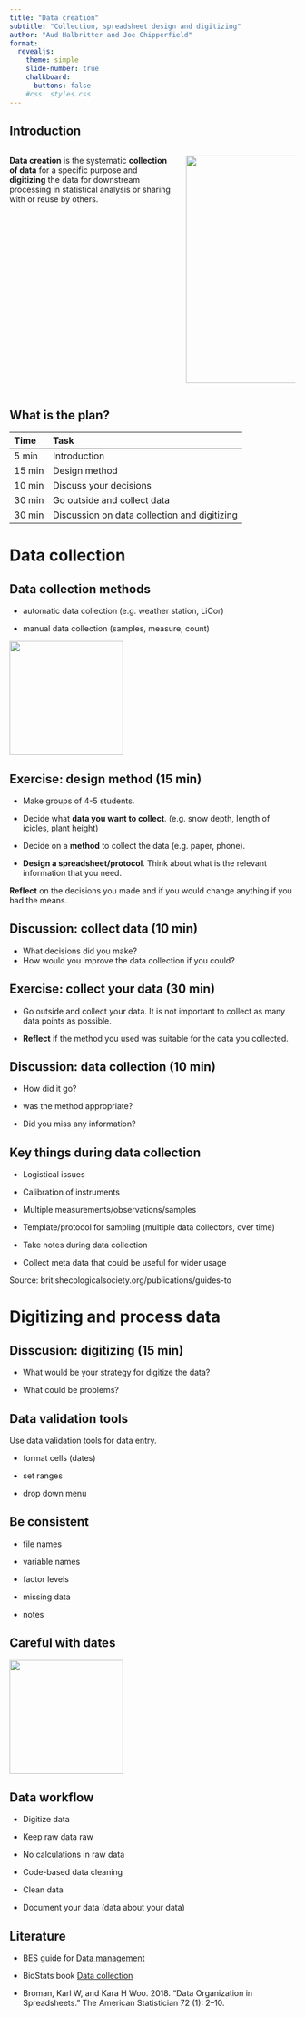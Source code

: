 ```yaml
---
title: "Data creation"
subtitle: "Collection, spreadsheet design and digitizing"
author: "Aud Halbritter and Joe Chipperfield"
format:
  revealjs: 
    theme: simple
    slide-number: true
    chalkboard: 
      buttons: false
    #css: styles.css
---
```


## Introduction

:::: {.columns}

::: {.column width="60%"}

**Data creation** is the systematic **collection of data** for a specific purpose and **digitizing** the data for downstream processing in statistical analysis or sharing with or reuse by others.

:::

::: {.column width="40%"}
![](pics/cycle.png){.absolute top="50" left="600" width="400" height="400"}
:::

::::

## What is the plan?

| Time  | Task  |
|:---|:---|
| 5 min  | Introduction  |
| 15 min  | Design method  |
| 10 min  | Discuss your decisions  |
| 30 min  | Go outside and collect data  |
| 30 min  | Discussion on data collection and digitizing  |




# Data collection

## Data collection methods

- automatic data collection (e.g. weather station, LiCor)

- manual data collection (samples, measure, count)

![](pics/spreadsheets.jpg){width="200"}


## Exercise: design method (15 min)

- Make groups of 4-5 students.

- Decide what **data you want to collect**.
(e.g. snow depth, length of icicles, plant height)

- Decide on a **method** to collect the data (e.g. paper, phone).

- **Design a spreadsheet/protocol**. Think about what is the relevant information that you need.

**Reflect** on  the decisions you made and if you would change anything if you had the means.


## Discussion: collect data (10 min)

- What decisions did you make?
- How would you improve the data collection if you could?


## Exercise: collect your data (30 min)

- Go outside and collect your data. It is not important to collect as many data points as possible.

- **Reflect** if the method you used was suitable for the data you collected.


## Discussion: data collection (10 min)

- How did it go?

- was the method appropriate?

- Did you miss any information?



## Key things during data collection

- Logistical issues

- Calibration of instruments

- Multiple measurements/observations/samples

- Template/protocol for sampling (multiple data collectors, over time)

- Take notes during data collection

- Collect meta data that could be useful for wider usage

Source: britishecologicalsociety.org/publications/guides-to



# Digitizing and process data

## Disscusion: digitizing (15 min)

- What would be your strategy for digitize the data?

- What could be problems?



<!-- Here are some slides at the end if there is time -->

## Data validation tools

Use data validation tools for data entry.

- format cells (dates)

- set ranges

- drop down menu



## Be consistent

- file names

- variable names

- factor levels

- missing data

- notes


## Careful with dates


![](pics/iso_8601.png){width="200"}


## Data workflow

- Digitize data

- Keep raw data raw

- No calculations in raw data

- Code-based data cleaning

- Clean data

- Document your data (data about your data)



## Literature

- BES guide for [Data management](https://www.britishecologicalsociety.org/wp-content/uploads/2019/06/BES-Guide-Data-Management-2019.pdf?utm_source=web&utm_medium=web&utm_campaign=better_science)

- BioStats book [Data collection](https://biostats-r.github.io/biostats/data_collection/)

- Broman, Karl W, and Kara H Woo. 2018. “Data Organization in Spreadsheets.” The American Statistician 72 (1): 2–10.







